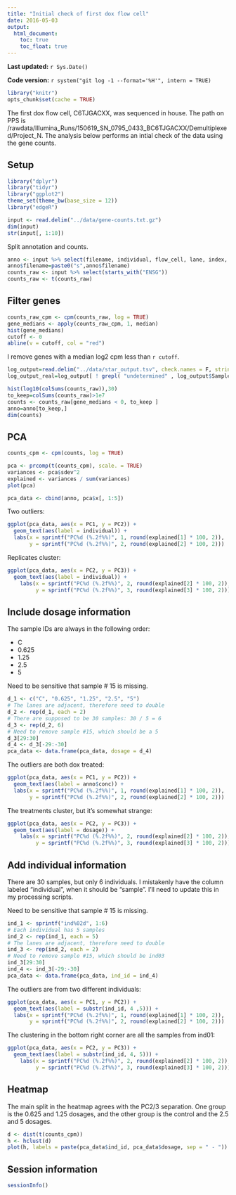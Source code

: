 ```yaml
---
title: "Initial check of first dox flow cell"
date: 2016-05-03
output:
  html_document:
    toc: true
    toc_float: true
---
```


**Last updated:** `r Sys.Date()`

**Code version:** `r system("git log -1 --format='%H'", intern = TRUE)`

```r
library("knitr")
opts_chunk$set(cache = TRUE)
```


The first dox flow cell, C6TJGACXX, was sequenced in house.
The path on PPS is /rawdata/Illumina_Runs/150619_SN_0795_0433_BC6TJGACXX/Demultiplexed/Project_N.
The analysis below performs an intial check of the data using the gene counts.

## Setup

```r
library("dplyr")
library("tidyr")
library("ggplot2")
theme_set(theme_bw(base_size = 12))
library("edgeR")
```


```r
input <- read.delim("../data/gene-counts.txt.gz")
dim(input)
str(input[, 1:10])
```

Split annotation and counts.

```r
anno <- input %>% select(filename, individual, flow_cell, lane, index, conc)
anno$filename=paste0("s",anno$filename)
counts_raw <- input %>% select(starts_with("ENSG")) 
counts_raw <- t(counts_raw)
```

## Filter genes

```r
counts_raw_cpm <- cpm(counts_raw, log = TRUE)
gene_medians <- apply(counts_raw_cpm, 1, median)
hist(gene_medians)
cutoff <- 0
abline(v = cutoff, col = "red")
```

I remove genes with a median log2 cpm less than `r cutoff`.

```r
log_output=read.delim("../data/star_output.tsv", check.names = F, stringsAsFactors = F)
log_output_real=log_output[ ! grepl( "undetermined" , log_output$Sample ), ]

hist(log10(colSums(counts_raw)),30)
to_keep=colSums(counts_raw)>1e7
counts <- counts_raw[gene_medians < 0, to_keep ]
anno=anno[to_keep,]
dim(counts)
```

## PCA

```r
counts_cpm <- cpm(counts, log = TRUE)
```

```r
pca <- prcomp(t(counts_cpm), scale. = TRUE)
variances <- pca$sdev^2
explained <- variances / sum(variances)
plot(pca)
```

```r
pca_data <- cbind(anno, pca$x[, 1:5])
```

Two outliers:

```r
ggplot(pca_data, aes(x = PC1, y = PC2)) +
  geom_text(aes(label = individual)) +
  labs(x = sprintf("PC%d (%.2f%%)", 1, round(explained[1] * 100, 2)),
       y = sprintf("PC%d (%.2f%%)", 2, round(explained[2] * 100, 2)))
```

Replicates cluster:

```r
ggplot(pca_data, aes(x = PC2, y = PC3)) +
  geom_text(aes(label = individual)) +
    labs(x = sprintf("PC%d (%.2f%%)", 2, round(explained[2] * 100, 2)),
         y = sprintf("PC%d (%.2f%%)", 3, round(explained[3] * 100, 2)))
```

## Include dosage information

The sample IDs are always in the following order:

*  C
*  0.625
*  1.25
*  2.5
*  5

Need to be sensitive that sample # 15 is missing.

```r
d_1 <- c("C", "0.625", "1.25", "2.5", "5")
# The lanes are adjacent, therefore need to double
d_2 <- rep(d_1, each = 2)
# There are supposed to be 30 samples: 30 / 5 = 6
d_3 <- rep(d_2, 6)
# Need to remove sample #15, which should be a 5
d_3[29:30]
d_4 <- d_3[-29:-30]
pca_data <- data.frame(pca_data, dosage = d_4)
```

The outliers are both dox treated:

```r
ggplot(pca_data, aes(x = PC1, y = PC2)) +
  geom_text(aes(label = anno$conc)) +
  labs(x = sprintf("PC%d (%.2f%%)", 1, round(explained[1] * 100, 2)),
       y = sprintf("PC%d (%.2f%%)", 2, round(explained[2] * 100, 2)))
```

The treatments cluster, but it's somewhat strange:

```r
ggplot(pca_data, aes(x = PC2, y = PC3)) +
  geom_text(aes(label = dosage)) +
    labs(x = sprintf("PC%d (%.2f%%)", 2, round(explained[2] * 100, 2)),
         y = sprintf("PC%d (%.2f%%)", 3, round(explained[3] * 100, 2)))
```

## Add individual information

There are 30 samples, but only 6 individuals.
I mistakenly have the column labeled "individual", when it should be "sample".
I'll need to update this in my processing scripts.

Need to be sensitive that sample # 15 is missing.

```r
ind_1 <- sprintf("ind%02d", 1:6)
# Each individual has 5 samples
ind_2 <- rep(ind_1, each = 5)
# The lanes are adjacent, therefore need to double
ind_3 <- rep(ind_2, each = 2)
# Need to remove sample #15, which should be ind03
ind_3[29:30]
ind_4 <- ind_3[-29:-30]
pca_data <- data.frame(pca_data, ind_id = ind_4)
```

The outliers are from two different individuals:

```r
ggplot(pca_data, aes(x = PC1, y = PC2)) +
  geom_text(aes(label = substr(ind_id, 4 ,5))) +
  labs(x = sprintf("PC%d (%.2f%%)", 1, round(explained[1] * 100, 2)),
       y = sprintf("PC%d (%.2f%%)", 2, round(explained[2] * 100, 2)))
```

The clustering in the bottom right corner are all the samples from ind01:

```r
ggplot(pca_data, aes(x = PC2, y = PC3)) +
  geom_text(aes(label = substr(ind_id, 4, 5))) +
    labs(x = sprintf("PC%d (%.2f%%)", 2, round(explained[2] * 100, 2)),
         y = sprintf("PC%d (%.2f%%)", 3, round(explained[3] * 100, 2)))
```

## Heatmap

The main split in the heatmap agrees with the PC2/3 separation.
One group is the 0.625 and 1.25 dosages, and the other group is the control and the 2.5 and 5 dosages.

```r
d <- dist(t(counts_cpm))
h <- hclust(d)
plot(h, labels = paste(pca_data$ind_id, pca_data$dosage, sep = " - "))
```


## Session information

```r
sessionInfo()
```

